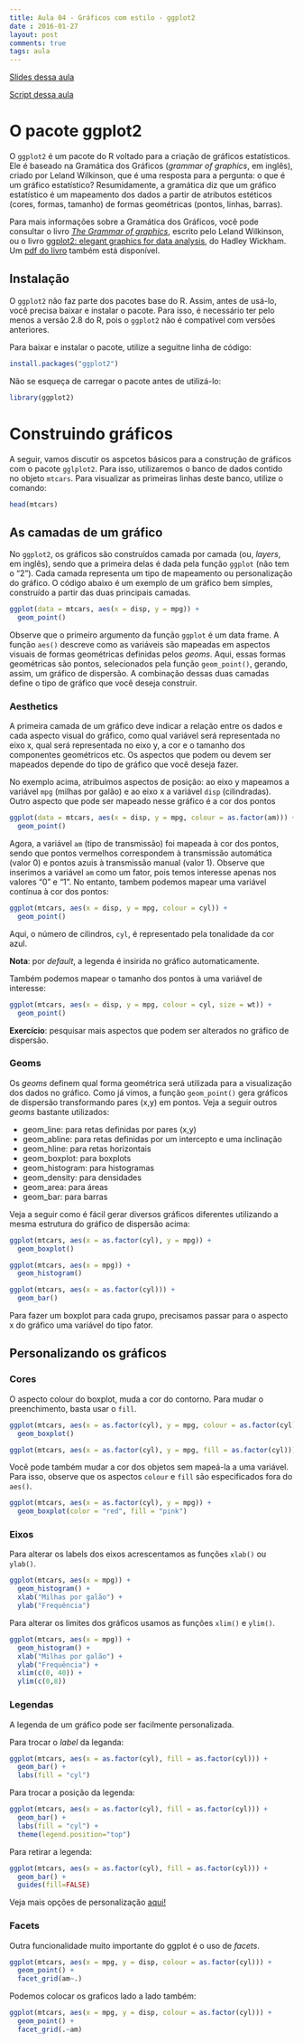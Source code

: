 ```yaml
---
title: Aula 04 - Gráficos com estilo - ggplot2
date : 2016-01-27
layout: post
comments: true
tags: aula
---
```


<a href="http://curso-r.github.io/slides/aula_05_apresentacao.html" target="_blank">Slides dessa aula</a>

<a href="http://curso-r.github.io/script/aula_05.R" target="_blank">Script dessa aula</a>

# O pacote ggplot2

O `ggplot2` é um pacote do R voltado para a criação de gráficos estatísticos. Ele é baseado na Gramática dos Gráficos (*grammar of graphics*, em inglês), criado por Leland Wilkinson, que é uma resposta para a pergunta: o que é um gráfico estatístico? Resumidamente, a gramática diz que um gráfico estatístico é um mapeamento dos dados a partir de atributos estéticos (cores, formas, tamanho) de formas geométricas (pontos, linhas, barras).

Para mais informações sobre a Gramática dos Gráficos, você pode consultar o livro [*The Grammar of graphics*](http://www.springer.com/statistics/computational+statistics/book/978-0-387-24544-7), escrito pelo Leland Wilkinson, ou o livro [ggplot2: elegant graphics for data analysis](http://ggplot2.org/book/), do Hadley Wickham.
Um [pdf do livro](http://moderngraphics11.pbworks.com/f/ggplot2-Book09hWickham.pdf) também está disponível.

## Instalação

O `ggplot2` não faz parte dos pacotes base do R. Assim, antes de usá-lo, você precisa baixar e instalar o pacote. Para isso, é necessário ter pelo menos a versão 2.8 do R, pois o `ggplot2` não é compatível com versões anteriores.

Para baixar e instalar o pacote, utilize a seguitne linha de código:

```r
install.packages("ggplot2")
```
Não se esqueça de carregar o pacote antes de utilizá-lo:

```r
library(ggplot2)
```

# Construindo gráficos

A seguir, vamos discutir os aspcetos básicos para a construção de gráficos com o pacote `gglplot2`. Para isso, utilizaremos o banco de dados contido no objeto `mtcars`. Para visualizar as primeiras linhas deste banco, utilize o comando:

```r
head(mtcars)
```

## As camadas de um gráfico

No `ggplot2`, os gráficos são construídos camada por camada (ou, *layers*, em inglês), sendo que a primeira delas é dada pela função `ggplot` (não tem o "2"). Cada camada representa um tipo de mapeamento ou personalização do gráfico. O código abaixo é um exemplo de um gráfico bem simples, construído a partir das duas principais camadas. 


```r
ggplot(data = mtcars, aes(x = disp, y = mpg)) + 
  geom_point()
```

Observe que o primeiro argumento da função `ggplot` é um data frame. A função `aes()` descreve como as variáveis são mapeadas em aspectos visuais de formas geométricas definidas pelos *geoms*. Aqui, essas formas geométricas são pontos, selecionados pela função `geom_point()`, gerando, assim, um gráfico de dispersão. A combinação dessas duas camadas define o tipo de gráfico que você deseja construir.

### Aesthetics

A primeira camada de um gráfico deve indicar a relação entre os dados e cada aspecto visual do gráfico, como qual variável será representada no eixo x, qual será representada no eixo y, a cor e o tamanho dos componentes geométricos etc. Os aspectos que podem ou devem ser mapeados depende do tipo de gráfico que você deseja fazer.

No exemplo acima, atribuímos aspectos de posição: ao eixo y mapeamos a variável `mpg` (milhas por galão) e ao eixo x a variável `disp` (cilindradas). Outro aspecto que pode ser mapeado nesse gráfico é a cor dos pontos


```r
ggplot(data = mtcars, aes(x = disp, y = mpg, colour = as.factor(am))) + 
  geom_point()
```

Agora, a variável `am` (tipo de transmissão) foi mapeada à cor dos pontos, sendo que pontos vermelhos correspondem à transmissão automática (valor 0) e pontos azuis à transmissão manual (valor 1). Observe que inserimos a variável `am` como um fator, pois temos interesse apenas nos valores "0" e "1". No entanto, tambem podemos mapear uma variável contínua à cor dos pontos:

```r
ggplot(mtcars, aes(x = disp, y = mpg, colour = cyl)) + 
  geom_point()
```

Aqui, o número de cilindros, `cyl`, é representado pela tonalidade da cor azul.

**Nota**: por *default*, a legenda é insirida no gráfico automaticamente.

Também podemos mapear o tamanho dos pontos à uma variável de interesse:

```r
ggplot(mtcars, aes(x = disp, y = mpg, colour = cyl, size = wt)) +
  geom_point()
```

**Exercício**: pesquisar mais aspectos que podem ser alterados no gráfico de dispersão.

### Geoms

Os *geoms* definem qual forma geométrica será utilizada para a visualização dos dados no gráfico. Como já vimos, a função `geom_point()` gera gráficos de dispersão transformando pares (x,y) em pontos. Veja a seguir outros *geoms* bastante utilizados:

- geom_line: para retas definidas por pares (x,y)
- geom_abline: para retas definidas por um intercepto e uma inclinação
- geom_hline: para retas horizontais
- geom_boxplot: para boxplots
- geom_histogram: para histogramas
- geom_density: para densidades
- geom_area: para áreas
- geom_bar: para barras

Veja a seguir como é fácil gerar diversos gráficos diferentes utilizando a mesma estrutura do gráfico de dispersão acima:

```r
ggplot(mtcars, aes(x = as.factor(cyl), y = mpg)) + 
  geom_boxplot()
```

```r
ggplot(mtcars, aes(x = mpg)) + 
  geom_histogram()
```

```r
ggplot(mtcars, aes(x = as.factor(cyl))) + 
  geom_bar()
```

Para fazer um boxplot para cada grupo, precisamos passar para o aspecto x do gráfico uma variável do tipo fator. 

## Personalizando os gráficos

### Cores

O aspecto colour do boxplot, muda a cor do contorno. Para mudar o preenchimento, basta usar o `fill`.

```r
ggplot(mtcars, aes(x = as.factor(cyl), y = mpg, colour = as.factor(cyl))) + 
  geom_boxplot()
```


```r
ggplot(mtcars, aes(x = as.factor(cyl), y = mpg, fill = as.factor(cyl))) + geom_boxplot()
```

Você pode também mudar a cor dos objetos sem mapeá-la a uma variável. Para isso, observe que os aspectos `colour` e `fill` são especificados fora do `aes()`.

```r
ggplot(mtcars, aes(x = as.factor(cyl), y = mpg)) + 
  geom_boxplot(color = "red", fill = "pink")
```

### Eixos

Para alterar os labels dos eixos acrescentamos as funções `xlab()` ou `ylab()`.

```r
ggplot(mtcars, aes(x = mpg)) + 
  geom_histogram() +
  xlab("Milhas por galão") +
  ylab("Frequência")
```


Para alterar os limites dos gráficos usamos as funções `xlim()` e `ylim()`.

```r
ggplot(mtcars, aes(x = mpg)) + 
  geom_histogram() +
  xlab("Milhas por galão") +
  ylab("Frequência") +
  xlim(c(0, 40)) +
  ylim(c(0,8))
```


### Legendas

A legenda de um gráfico pode ser facilmente personalizada.

Para trocar o *label* da leganda:

```r
ggplot(mtcars, aes(x = as.factor(cyl), fill = as.factor(cyl))) + 
  geom_bar() +
  labs(fill = "cyl")
```

Para trocar a posição da legenda:

```r
ggplot(mtcars, aes(x = as.factor(cyl), fill = as.factor(cyl))) + 
  geom_bar() +
  labs(fill = "cyl") +
  theme(legend.position="top")
```

Para retirar a legenda:

```r
ggplot(mtcars, aes(x = as.factor(cyl), fill = as.factor(cyl))) + 
  geom_bar() +
  guides(fill=FALSE)
```


Veja mais opções de personalização [aqui!](http://www.cookbook-r.com/Graphs/Legends_(ggplot2)/)

### Facets

Outra funcionalidade muito importante do ggplot é o uso de *facets*.

```r
ggplot(mtcars, aes(x = mpg, y = disp, colour = as.factor(cyl))) + 
  geom_point() + 
  facet_grid(am~.)
```

Podemos colocar os graficos lado a lado também:

```r
ggplot(mtcars, aes(x = mpg, y = disp, colour = as.factor(cyl))) +
  geom_point() + 
  facet_grid(.~am)
```

